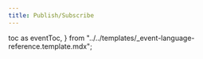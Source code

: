 ```yaml
---
title: Publish/Subscribe
---
```


  toc as eventToc,
} from "../../templates/_event-language-reference.template.mdx";

<EventTemplate
  codeLang="typescript"
  createCollection={createCollectionSource}
  simplePublish={simplePublishSource}
  simpleSubscribe={simpleSubscribeSource}
  batchPublish={batchPublishSource}
  filterSubscribe={filterSubscribeSource}
/>

